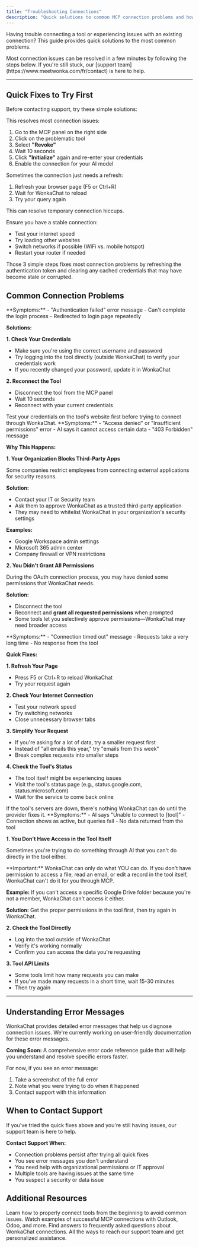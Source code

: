 ```yaml
---
title: "Troubleshooting Connections"
description: "Quick solutions to common MCP connection problems and how to get help when you need it."
---
```


Having trouble connecting a tool or experiencing issues with an existing connection? This guide provides quick solutions to the most common problems.

<Info>
Most connection issues can be resolved in a few minutes by following the steps below. If you're still stuck, our [support team](https://www.meetwonka.com/fr/contact) is here to help.
</Info>

---

## Quick Fixes to Try First

Before contacting support, try these simple solutions:

<Steps>
<Step title="Disconnect and Reconnect">
This resolves most connection issues:

1. Go to the MCP panel on the right side
2. Click on the problematic tool
3. Select **"Revoke"**
4. Wait 10 seconds
5. Click **"Initialize"** again and re-enter your credentials
6. Enable the connection for your AI model

</Step>

<Step title="Refresh Your Page">
Sometimes the connection just needs a refresh:

1. Refresh your browser page (F5 or Ctrl+R)
2. Wait for WonkaChat to reload
3. Try your query again

This can resolve temporary connection hiccups.
</Step>

<Step title="Check Your Internet Connection">
Ensure you have a stable connection:

- Test your internet speed
- Try loading other websites
- Switch networks if possible (WiFi vs. mobile hotspot)
- Restart your router if needed
<Check>
Those 3 simple steps fixes most connection problems by refreshing the authentication token and clearing any cached credentials that may have become stale or corrupted.
</Check>
</Step>

</Steps>


## Common Connection Problems

<AccordionGroup>
<Accordion title="Authentication Failed" icon="circle-xmark">
**Symptoms:**
- "Authentication failed" error message
- Can't complete the login process
- Redirected to login page repeatedly

**Solutions:**

**1. Check Your Credentials**
- Make sure you're using the correct username and password
- Try logging into the tool directly (outside WonkaChat) to verify your credentials work
- If you recently changed your password, update it in WonkaChat

**2. Reconnect the Tool**
- Disconnect the tool from the MCP panel
- Wait 10 seconds
- Reconnect with your current credentials

<Tip>
Test your credentials on the tool's website first before trying to connect through WonkaChat.
</Tip>
</Accordion>

<Accordion title="Permission Denied" icon="ban">
**Symptoms:**
- "Access denied" or "Insufficient permissions" error
- AI says it cannot access certain data
- "403 Forbidden" message

**Why This Happens:**


**1. Your Organization Blocks Third-Party Apps**

Some companies restrict employees from connecting external applications for security reasons.

**Solution:**
- Contact your IT or Security team
- Ask them to approve WonkaChat as a trusted third-party application
- They may need to whitelist WonkaChat in your organization's security settings

**Examples:**
- Google Workspace admin settings
- Microsoft 365 admin center
- Company firewall or VPN restrictions

**2. You Didn't Grant All Permissions**

During the OAuth connection process, you may have denied some permissions that WonkaChat needs.

**Solution:**
- Disconnect the tool
- Reconnect and **grant all requested permissions** when prompted
- Some tools let you selectively approve permissions—WonkaChat may need broader access


</Accordion>

<Accordion title="Connection Timeout or Slow Response" icon="clock">
**Symptoms:**
- "Connection timed out" message
- Requests take a very long time
- No response from the tool

**Quick Fixes:**

**1. Refresh Your Page**
- Press F5 or Ctrl+R to reload WonkaChat
- Try your request again

**2. Check Your Internet Connection**
- Test your network speed
- Try switching networks
- Close unnecessary browser tabs

**3. Simplify Your Request**
- If you're asking for a lot of data, try a smaller request first
- Instead of "all emails this year," try "emails from this week"
- Break complex requests into smaller steps

**4. Check the Tool's Status**
- The tool itself might be experiencing issues
- Visit the tool's status page (e.g., status.google.com, status.microsoft.com)
- Wait for the service to come back online

<Info>
If the tool's servers are down, there's nothing WonkaChat can do until the provider fixes it.
</Info>
</Accordion>

<Accordion title="Tool Not Responding" icon="triangle-exclamation">
**Symptoms:**
- AI says "Unable to connect to [tool]"
- Connection shows as active, but queries fail
- No data returned from the tool

**1. You Don't Have Access in the Tool Itself**

Sometimes you're trying to do something through AI that you can't do directly in the tool either.

<Warning>
**Important:** WonkaChat can only do what YOU can do. If you don't have permission to access a file, read an email, or edit a record in the tool itself, WonkaChat can't do it for you through MCP.
</Warning>

**Example:** If you can't access a specific Google Drive folder because you're not a member, WonkaChat can't access it either.

**Solution:** Get the proper permissions in the tool first, then try again in WonkaChat.


**2. Check the Tool Directly**
- Log into the tool outside of WonkaChat
- Verify it's working normally
- Confirm you can access the data you're requesting

**3. Tool API Limits**
- Some tools limit how many requests you can make
- If you've made many requests in a short time, wait 15-30 minutes
- Then try again

</Accordion>
</AccordionGroup>

---

## Understanding Error Messages

<Info>
WonkaChat provides detailed error messages that help us diagnose connection issues. We're currently working on user-friendly documentation for these error messages.

**Coming Soon:** A comprehensive error code reference guide that will help you understand and resolve specific errors faster.
</Info>

For now, if you see an error message:
1. Take a screenshot of the full error
2. Note what you were trying to do when it happened
3. Contact support with this information

## When to Contact Support

If you've tried the quick fixes above and you're still having issues, our support team is here to help.

**Contact Support When:**
- Connection problems persist after trying all quick fixes
- You see error messages you don't understand
- You need help with organizational permissions or IT approval
- Multiple tools are having issues at the same time
- You suspect a security or data issue



## Additional Resources

<CardGroup cols={2}>
<Card title="Setup Guide" icon="plug" href="/tools-connection/setting-up-your-first-connection">
Learn how to properly connect tools from the beginning to avoid common issues.
</Card>

<Card title="Connection Examples" icon="video" href="/tools-connection/examples-of-tool-usage">
Watch examples of successful MCP connections with Outlook, Odoo, and more.
</Card>

<Card title="FAQ" icon="question" href="/support-resources/faq">
Find answers to frequently asked questions about WonkaChat connections.
</Card>

<Card title="Getting Help" icon="life-ring" href="/support-resources/getting-help">
All the ways to reach our support team and get personalized assistance.
</Card>
</CardGroup>
